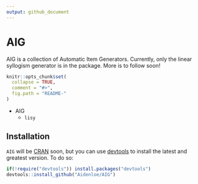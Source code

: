 ```yaml
---
output: github_document
---
```


<!-- README.md is generated from README.Rmd. Please edit that file -->
# AIG
AIG is a collection of Automatic Item Generators. Currently, only the linear syllogism generator is in the package. More is to follow soon!
```r
knitr::opts_chunk$set(
  collapse = TRUE,
  comment = "#>",
  fig.path = "README-"
)
```
- AIG
    - `lisy`
    
## Installation
`AIG` will be [CRAN](http://cran.r-project.org/) soon, but you can use [devtools](http://cran.r-project.org/web/packages/devtools/index.html) to install the latest and greatest version.
To do so:

```r
if(!require("devtools")) install.packages("devtools")
devtools::install_github("Aidenloe/AIG")
```